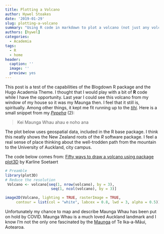 ```yaml
---
title: Plotting a Volcano
author: Hywel Stoakes
date: '2019-01-29'
slug: plotting-a-volcano
summary: "Using R code in markdown to plot a volcano (not just any volcano)."
authors: [hywel]
categories:
  - Academia
tags:
  - R
  - home
header:
  caption: ''
  image: ''
  preview: yes
---
```


This post is a test of the capabilities of the Blogdown R package and the Hugo Academia Theme. I thought that I would play with a bit of **R** code while I have the opportunity. Last year I could see this volcano from my window of my house so it was my Maunga then. I feel that it still is, spiritually. Among other things, it kept me fit running up to the [*tihi*](https://maoridictionary.co.nz/search?idiom=&phrase=&proverb=&loan=&histLoanWords=&keywords=tihi). Here is a small snippet from my [*Pepeha*](https://maoridictionary.co.nz/search?idiom=&phrase=&proverb=&loan=&histLoanWords=&keywords=pepeha) (2):

> Kei Maunga Whau ahau e noho ana

The plot below uses geospatial data, included in the R base package. I think this neatly shows the New Zealand roots of the *R* software package. I feel a real sense of place thinking about the well-trodden path from the mountain to the University of Auckland, city campus.

The code below comes from: [Fifty ways to draw a volcano using package plot3D](https://cran.r-project.org/web/packages/plot3D/vignettes/volcano.pdf) by Karline Soetaert

```r
# Preamble
library(plot3D)
# Reduce the resolution
 Volcano <- volcano[seq(1, nrow(volcano), by = 3),
                     seq(1, ncol(volcano), by = 3)]


```

```r
image2D(Volcano, lighting = TRUE, rasterImage = TRUE,
     contour = list(col = "white", labcex = 0.8, lwd = 3, alpha = 0.5))
```

Unfortunately my chance to map and describe Maunga Whau has been put on hold by COVID. Maunga Whau is a much loved Auckland landmark and I know I'm not the only one fascinated by the [Maunga](https://maoridictionary.co.nz/search?idiom=&phrase=&proverb=&loan=&histLoanWords=&keywords=maunga) of Te Ika-a-Māui, Aotearoa.

